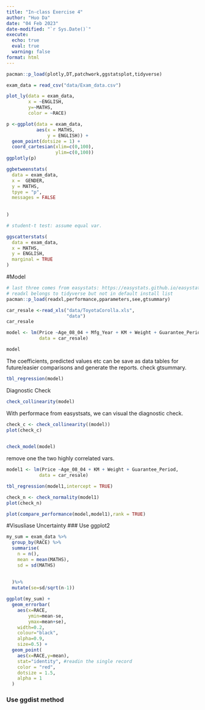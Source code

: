 ```yaml
---
title: "In-class Exercise 4"
author: "Huo Da"
date: "04 Feb 2023"
date-modified: "`r Sys.Date()`"
execute: 
  echo: true
  eval: true
  warning: false
format: html
---
```


```r
pacman::p_load(plotly,DT,patchwork,ggstatsplot,tidyverse)
```

```r
exam_data = read_csv("data/Exam_data.csv")

```


```r
plot_ly(data = exam_data,
        x = ~ENGLISH,
        y=~MATHS,
        color = ~RACE)
```

```r
p <-ggplot(data = exam_data,
           aes(x = MATHS,
               y = ENGLISH)) +
  geom_point(dotsize = 1) +
  coord_cartesian(xlim=c(0,100),
                  ylim=c(0,100))
ggplotly(p)
```

```r
ggbetweenstats(
  data = exam_data,
  x =  GENDER,
  y = MATHS,
  tpye = "p",
  messages = FALSE
  
  
)

# student-t test: assume equal var.

```

```r
ggscatterstats(
  data = exam_data,
  x = MATHS,
  y = ENGLISH,
  marginal = TRUE
)
```

#Model
```r
# last three comes from easystats: https://easystats.github.io/easystats/
# readxl belongs to tidyverse but not in default install list
pacman::p_load(readxl,performance,pparameters,see,gtsummary)

```
```r
car_resale <-read_xls("data/ToyotaCorolla.xls",
                      "data")
car_resale
```

```r
model <- lm(Price ~Age_08_04 + Mfg_Year + KM + Weight + Guarantee_Period,
            data = car_resale)

model
```
The coefficients, predicted values etc can be save as data tables for future/easier comparisons and generate the reports. check gtsummary.

```r
tbl_regression(model)
```
Diagnostic Check
```r
check_collinearity(model)
```
With performace from easystsats, we can visual the diagnostic check.
```r
check_c <- check_collinearity((model))
plot(check_c)
                    
```

```r
check_model(model)
```
remove one the two highly correlated vars.
```r
model1 <- lm(Price ~Age_08_04 + KM + Weight + Guarantee_Period,
            data = car_resale)

tbl_regression(model1,intercept = TRUE)
```
```r
check_n <- check_normality(model1)
plot(check_n)
```

```r
plot(compare_performance(model,model1),rank = TRUE)
```

#Visusliase Uncertainty
### Use ggplot2

```r
my_sum = exam_data %>%
  group_by(RACE) %>%
  summarise(
    n = n(),
    mean = mean(MATHS),
    sd = sd(MATHS)
    
    
  )%>%
  mutate(se=sd/sqrt(n-1))
```

```r
ggplot(my_sum) +
  geom_errorbar(
    aes(x=RACE, 
        ymin=mean-se, 
        ymax=mean+se), 
    width=0.2, 
    colour="black", 
    alpha=0.9, 
    size=0.5) +
  geom_point(
    aes(x=RACE,y=mean),
    stat="identity", #readin the single record
    color = "red",
    dotsize = 1.5,
    alpha = 1
  )
```
### Use ggdist method
































